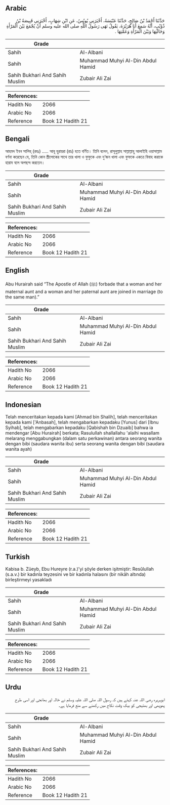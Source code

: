 ## Arabic


<div dir="rtl" lang="ar" style={{fontSize:'larger',backgroundColor:'#f8f9fa',padding:20}}>
حَدَّثَنَا أَحْمَدُ بْنُ صَالِحٍ، حَدَّثَنَا عَنْبَسَةُ، أَخْبَرَنِي يُونُسُ، عَنِ ابْنِ شِهَابٍ، أَخْبَرَنِي قَبِيصَةُ بْنُ ذُؤَيْبٍ، أَنَّهُ سَمِعَ أَبَا هُرَيْرَةَ، يَقُولُ نَهَى رَسُولُ اللَّهِ صلى الله عليه وسلم أَنْ يُجْمَعَ بَيْنَ الْمَرْأَةِ وَخَالَتِهَا وَبَيْنَ الْمَرْأَةِ وَعَمَّتِهَا ‏.‏
</div>
<div style={{backgroundColor:'#f8f9fa',padding:20, marginBottom: 10}}><table> <thead> <tr> <th>Grade</th> <th></th> </tr> </thead> <tbody> <tr><td>Sahih</td><td>Al-Albani</td></tr><tr><td>Sahih</td><td>Muhammad Muhyi Al-Din Abdul Hamid</td></tr><tr><td>Sahih Bukhari And Sahih Muslim</td><td>Zubair Ali Zai</td></tr></tbody></table><table> <thead> <tr> <th>References:</th> <th></th> </tr> </thead> <tbody><tr><td>Hadith No</td><td>2066</td></tr><tr><td>Arabic No</td><td>2066</td></tr><tr><td>Reference</td><td>Book 12 Hadith 21</td></tr></tbody></table></div>

## Bengali


<div dir="ltr" lang="bn" style={{fontSize:'larger',backgroundColor:'#f8f9fa',padding:20}}>
আহমদ ইবন সালিহ্ (রহঃ) ..... আবূ হুরায়রা (রাঃ) হতে বর্ণিত। তিনি বলেন, রাসূলুল্লাহ সাল্লাল্লাহু আলাইহি ওয়াসাল্লাম বর্ণনা করেছেন যে, তিনি কোন স্ত্রীলোকের সাথে তার খালা ও ফুফুকে এবং দু‘জন খালা এবং ফুফকে একত্রে বিবাহ করাকে হারাম বলে অপছন্দ করতেন।
</div>
<div style={{backgroundColor:'#f8f9fa',padding:20, marginBottom: 10}}><table> <thead> <tr> <th>Grade</th> <th></th> </tr> </thead> <tbody> <tr><td>Sahih</td><td>Al-Albani</td></tr><tr><td>Sahih</td><td>Muhammad Muhyi Al-Din Abdul Hamid</td></tr><tr><td>Sahih Bukhari And Sahih Muslim</td><td>Zubair Ali Zai</td></tr></tbody></table><table> <thead> <tr> <th>References:</th> <th></th> </tr> </thead> <tbody><tr><td>Hadith No</td><td>2066</td></tr><tr><td>Arabic No</td><td>2066</td></tr><tr><td>Reference</td><td>Book 12 Hadith 21</td></tr></tbody></table></div>

## English


<div dir="ltr" lang="en" style={{fontSize:'larger',backgroundColor:'#f8f9fa',padding:20}}>
Abu Hurairah said “The Apostle of Allah (ﷺ) forbade that a woman and her maternal aunt and a woman and her paternal aunt are joined in marriage (to the same man).”
</div>
<div style={{backgroundColor:'#f8f9fa',padding:20, marginBottom: 10}}><table> <thead> <tr> <th>Grade</th> <th></th> </tr> </thead> <tbody> <tr><td>Sahih</td><td>Al-Albani</td></tr><tr><td>Sahih</td><td>Muhammad Muhyi Al-Din Abdul Hamid</td></tr><tr><td>Sahih Bukhari And Sahih Muslim</td><td>Zubair Ali Zai</td></tr></tbody></table><table> <thead> <tr> <th>References:</th> <th></th> </tr> </thead> <tbody><tr><td>Hadith No</td><td>2066</td></tr><tr><td>Arabic No</td><td>2066</td></tr><tr><td>Reference</td><td>Book 12 Hadith 21</td></tr></tbody></table></div>

## Indonesian


<div dir="ltr" lang="id" style={{fontSize:'larger',backgroundColor:'#f8f9fa',padding:20}}>
Telah menceritakan kepada kami [Ahmad bin Shalih], telah menceritakan kepada kami ['Anbasah], telah mengabarkan kepadaku [Yunus] dari [Ibnu Syihab], telah mengabarkan kepadaku [Qabishah bin Dzuaib] bahwa ia mendengar [Abu Hurairah] berkata; Rasulullah shallallahu 'alaihi wasallam melarang menggabungkan (dalam satu perkawinan) antara seorang wanita dengan bibi (saudara wanita ibu) serta seorang wanita dengan bibi (saudara wanita ayah)
</div>
<div style={{backgroundColor:'#f8f9fa',padding:20, marginBottom: 10}}><table> <thead> <tr> <th>Grade</th> <th></th> </tr> </thead> <tbody> <tr><td>Sahih</td><td>Al-Albani</td></tr><tr><td>Sahih</td><td>Muhammad Muhyi Al-Din Abdul Hamid</td></tr><tr><td>Sahih Bukhari And Sahih Muslim</td><td>Zubair Ali Zai</td></tr></tbody></table><table> <thead> <tr> <th>References:</th> <th></th> </tr> </thead> <tbody><tr><td>Hadith No</td><td>2066</td></tr><tr><td>Arabic No</td><td>2066</td></tr><tr><td>Reference</td><td>Book 12 Hadith 21</td></tr></tbody></table></div>

## Turkish


<div dir="ltr" lang="tr" style={{fontSize:'larger',backgroundColor:'#f8f9fa',padding:20}}>
Kabisa b. Züeyb, Ebu Hureyre (r.a.)'yi şöyle derken işitmiştir: Resûlullah (s.a.v.) bir kadınla teyzesini ve bir kadınla halasını (bir nikâh altında) birleştirmeyi yasakladı
</div>
<div style={{backgroundColor:'#f8f9fa',padding:20, marginBottom: 10}}><table> <thead> <tr> <th>Grade</th> <th></th> </tr> </thead> <tbody> <tr><td>Sahih</td><td>Al-Albani</td></tr><tr><td>Sahih</td><td>Muhammad Muhyi Al-Din Abdul Hamid</td></tr><tr><td>Sahih Bukhari And Sahih Muslim</td><td>Zubair Ali Zai</td></tr></tbody></table><table> <thead> <tr> <th>References:</th> <th></th> </tr> </thead> <tbody><tr><td>Hadith No</td><td>2066</td></tr><tr><td>Arabic No</td><td>2066</td></tr><tr><td>Reference</td><td>Book 12 Hadith 21</td></tr></tbody></table></div>

## Urdu


<div dir="rtl" lang="ur" style={{fontSize:'larger',backgroundColor:'#f8f9fa',padding:20}}>
ابوہریرہ رضی اللہ عنہ کہتے ہیں کہ رسول اللہ صلی اللہ علیہ وسلم نے خالہ اور بھانجی اور اسی طرح پھوپھی اور بھتیجی کو بیک وقت نکاح میں رکھنے سے منع فرمایا ہے۔
</div>
<div style={{backgroundColor:'#f8f9fa',padding:20, marginBottom: 10}}><table> <thead> <tr> <th>Grade</th> <th></th> </tr> </thead> <tbody> <tr><td>Sahih</td><td>Al-Albani</td></tr><tr><td>Sahih</td><td>Muhammad Muhyi Al-Din Abdul Hamid</td></tr><tr><td>Sahih Bukhari And Sahih Muslim</td><td>Zubair Ali Zai</td></tr></tbody></table><table> <thead> <tr> <th>References:</th> <th></th> </tr> </thead> <tbody><tr><td>Hadith No</td><td>2066</td></tr><tr><td>Arabic No</td><td>2066</td></tr><tr><td>Reference</td><td>Book 12 Hadith 21</td></tr></tbody></table></div>
